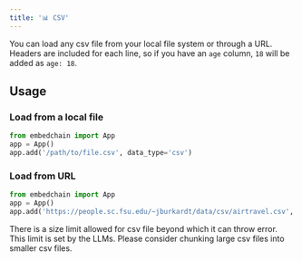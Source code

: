 ---
title: '📊 CSV'
---

You can load any csv file from your local file system or through a URL. Headers are included for each line, so if you have an `age` column, `18` will be added as `age: 18`.

## Usage

### Load from a local file

```python
from embedchain import App
app = App()
app.add('/path/to/file.csv', data_type='csv')
```

### Load from URL

```python
from embedchain import App
app = App()
app.add('https://people.sc.fsu.edu/~jburkardt/data/csv/airtravel.csv', data_type="csv")
```

<Note>
There is a size limit allowed for csv file beyond which it can throw error. This limit is set by the LLMs. Please consider chunking large csv files into smaller csv files.
</Note>

